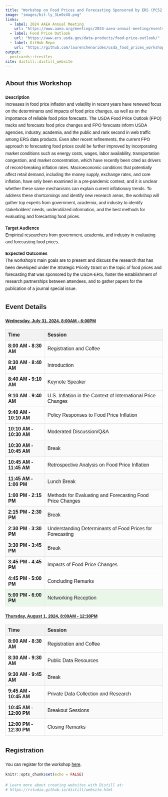 ```yaml
---
title: "Workshop on Food Prices and Forecasting Sponsored by ERS (PC52)<br><u>https://bit.ly/3Lm9zX8</u>"
image: "images/bit.ly_3Lm9zX8.png"
links:
  - label: 2024 AAEA Annual Meeting
    url: "https://www.aaea.org/meetings/2024-aaea-annual-meeting/events/ticketed-events"
  - label: Food Price Outlook
    url: "https://www.ers.usda.gov/data-products/food-price-outlook/"
  - label: GitHub Repo
    url: "https://github.com/laurenchenarides/usda_food_prices_workshop"
output:
  postcards::trestles
site: distill::distill_website
---
```


## About this Workshop

**Description** <br> Increases in food price inflation and volatility in recent years have renewed focus on the determinants and impacts of food price changes, as well as on the importance of reliable food  price forecasts. The USDA Food Price Outlook (FPO) tracks and forecasts food price changes and FPO forecasts inform USDA agencies, industry, academia, and the public and rank second in  web traffic among ERS data products. Even after recent refinements, the current FPO approach  to forecasting food prices could be further improved by incorporating market conditions such as  energy costs, wages, labor availability, transportation congestion, and market concentration,  which have recently been cited as drivers of record-breaking inflation rates. Macroeconomic  conditions that potentially affect retail demand, including the money supply, exchange rates, and core inflation, have only been examined in a pre-pandemic context, and it is unclear whether  these same mechanisms can explain current inflationary trends. To address these shortcomings and identify new research areas, the workshop will gather top experts from government, academia, and industry to identify stakeholders’ needs, underutilized information, and the best methods for evaluating and forecasting food prices. 

**Target Audience** <br> Empirical researchers from government, academia, and industry in evaluating and forecasting food prices.

**Expected Outcomes** <br> The workshop's main goals are to present and discuss the research that has been developed under the Strategic Priority Grant on the topic of food prices and forecasting that was sponsored by the USDA-ERS, foster the establishment of research partnerships between attendees, and to gather papers for the publication of a journal special issue.


<style>
  @import url('https://fonts.googleapis.com/css2?family=Public+Sans&display=swap');

  body {
    font-family: 'Public Sans', sans-serif;
    line-height: 1.6;
    margin: 20px;
  }
  .event-link {
    display: block;
    font-size: 1.2em;
    font-weight: bold;
    margin-bottom: 10px;
  }
  .schedule-table {
    width: 100%;
    border-collapse: collapse;
    margin-bottom: 20px;
  }
  .schedule-table th, .schedule-table td {
    border: 1px solid #ddd;
    padding: 8px;
    text-align: left;
  }
  .schedule-table th {
    background-color: #f2f2f2;
  }
  .session-time {
    font-weight: bold;
    width: 25%; /* Adjust the width of the Time column */
  }
  .break-row {
    background-color: #f9f9f9;
  }
  .networking-row {
    background-color: #e9f7e9;
  }
  /* Navbar styling */
  .navbar {
    display: flex;
    flex-wrap: wrap;
    justify-content: space-between;
    align-items: center;
    padding: 1em;
    background-color: #333;
  }
  .navbar a {
    color: white;
    padding: 0.5em 1em;
    text-decoration: none;
  }
  .navbar a:hover {
    background-color: #575757;
  }
  .navbar-toggle {
    display: none;
    font-size: 1.5em;
    cursor: pointer;
    color: white;
  }
  @media (max-width: 768px) {
    .navbar-links {
      display: none;
      flex-direction: column;
      width: 100%;
    }
    .navbar-links.active {
      display: flex;
    }
    .navbar-toggle {
      display: block;
    }
  }
</style>

## Event Details

[**Wednesday, July 31, 2024, 8:00AM - 6:00PM**](day1.html){target="_blank"}

<table class="schedule-table">
  <thead>
    <tr>
      <th>Time</th>
      <th>Session</th>
    </tr>
  </thead>
  <tbody>
    <tr>
      <td class="session-time">8:00 AM - 8:30 AM</td>
      <td>Registration and Coffee</td>
    </tr>
    <tr>
      <td class="session-time">8:30 AM - 8:40 AM</td>
      <td>Introduction</td>
    </tr>
    <tr>
      <td class="session-time">8:40 AM - 9:10 AM</td>
      <td>Keynote Speaker</td>
    </tr>
    <tr>
      <td class="session-time">9:10 AM - 9:40 AM</td>
      <td>U.S. Inflation in the Context of International Price Changes</td>
    </tr>
    <tr>
      <td class="session-time">9:40 AM - 10:10 AM</td>
      <td>Policy Responses to Food Price Inflation</td>
    </tr>
    <tr>
      <td class="session-time">10:10 AM - 10:30 AM</td>
      <td>Moderated Discussion/Q&A</td>
    </tr>
    <tr class="break-row">
      <td class="session-time">10:30 AM - 10:45 AM</td>
      <td>Break</td>
    </tr>
    <tr>
      <td class="session-time">10:45 AM - 11:45 AM</td>
      <td>Retrospective Analysis on Food Price Inflation</td>
    </tr>
    <tr class="break-row">
      <td class="session-time">11:45 AM - 1:00 PM</td>
      <td>Lunch Break</td>
    </tr>
    <tr>
      <td class="session-time">1:00 PM - 2:15 PM</td>
      <td>Methods for Evaluating and Forecasting Food Price Changes</td>
    </tr>
    <tr class="break-row">
      <td class="session-time">2:15 PM - 2:30 PM</td>
      <td>Break</td>
    </tr>
    <tr>
      <td class="session-time">2:30 PM - 3:30 PM</td>
      <td>Understanding Determinants of Food Prices for Forecasting</td>
    </tr>
    <tr class="break-row">
      <td class="session-time">3:30 PM - 3:45 PM</td>
      <td>Break</td>
    </tr>
    <tr>
      <td class="session-time">3:45 PM - 4:45 PM</td>
      <td>Impacts of Food Price Changes</td>
    </tr>
    <tr>
      <td class="session-time">4:45 PM - 5:00 PM</td>
      <td>Concluding Remarks</td>
    </tr>
    <tr class="networking-row">
      <td class="session-time">5:00 PM - 6:00 PM</td>
      <td>Networking Reception</td>
    </tr>
  </tbody>
</table>

[**Thursday, August 1, 2024, 8:00AM - 12:30PM**](day2.html){target="_blank"}

<table class="schedule-table">
  <thead>
    <tr>
      <th>Time</th>
      <th>Session</th>
    </tr>
  </thead>
  <tbody>
    <tr>
      <td class="session-time">8:00 AM - 8:30 AM</td>
      <td>Registration and Coffee</td>
    </tr>
    <tr>
      <td class="session-time">8:30 AM - 9:30 AM</td>
      <td>Public Data Resources</td>
    </tr>
    <tr class="break-row">
      <td class="session-time">9:30 AM - 9:45 AM</td>
      <td>Break</td>
    </tr>
    <tr>
      <td class="session-time">9:45 AM - 10:45 AM</td>
      <td>Private Data Collection and Research</td>
    </tr>
    <tr class="break-row">
      <td class="session-time">10:45 AM - 12:00 PM</td>
      <td>Breakout Sessions</td>
    </tr>
    <tr>
      <td class="session-time">12:00 PM - 12:30 PM</td>
      <td>Closing Remarks</td>
    </tr>
  </tbody>
</table>

## Registration
You can register for the workshop [here](https://www.aaea.org/meetings/2024-aaea-annual-meeting/registration-travel/registration){target="_blank"}.




```r
knitr::opts_chunk$set(echo = FALSE)

# Learn more about creating websites with Distill at:
# https://rstudio.github.io/distill/website.html

```




<!--
## Event Details

[**Wednesday, July 31, 2024, 8:00AM - 6:00PM**](day1.html){target="_blank"}

| Time  | Session        |
|----------------------|----------------------------------------------------------------------|
| 8:00 AM - 8:30 AM    | Registration and Coffee                                              | 
| 8:30 AM - 8:40 AM    | Introduction                                                         | 
| 8:40 AM - 9:10 AM    | Keynote Speaker                                                      | 
| 9:10 AM - 9:40 AM    | U.S. Inflation in the Context of International Price Changes         | 
| 9:40 AM - 10:10 AM   | Policy Responses to Food Price Inflation                             | 
| 10:10 AM - 10:30 AM  | Moderated Discussion/Q&A                                             | 
| 10:30 AM - 10:45 AM  | Break                                                                | 
| 10:45 AM - 11:45 AM  | Retrospective Analysis on Food Price Inflation                       | 
| 11:45 AM - 1:00 PM   | Lunch Break                                                          | 
| 1:00 PM - 2:15 PM    | Methods for Evaluating and Forecasting Food Price Changes            | 
| 2:15 PM - 2:30 PM    | Break                                                                | 
| 2:30 PM - 3:30 PM    | Understanding Determinants of Food Prices for Forecasting            | 
| 3:30 PM - 3:45 PM    | Break                                                                | 
| 3:45 PM - 4:45 PM    | Impacts of Food Price Changes                                        |
| 4:45 PM - 5:00 PM    | Concluding Remarks                                                   |
| 5:00 PM - 6:00 PM    | Networking Reception                                                 |


[**Thursday, August 1, 2024, 8:00AM - 12:30PM **](day2.html){target="_blank"} 

| Time   | Session        |
|----------------------|----------------------------------------------------------------------|
| 8:00 AM - 8:30 AM    | Registration and Coffee                                              | 
| 8:30 AM - 9:30 AM    | Public Data Resources                                                |
| 9:30 AM - 9:45 AM    | Break                                                                |
| 9:45 AM - 10:45 AM   | Private Data Collection and Research                                 |
| 10:45 AM - 12:00 PM  | Breakout Sessions                                                    |
| 12:00 PM - 12:30 PM  | Closing Remarks                                                      |
-->




<!--
# Prepare the docs directory
setwd("C:/Users/tatac/Documents/usda_food_prices_workshop")
system('powershell -command "Remove-Item -Recurse -Force docs/*"')
system('powershell -command "Copy-Item -Recurse -Force _site/* docs/"')
-->
